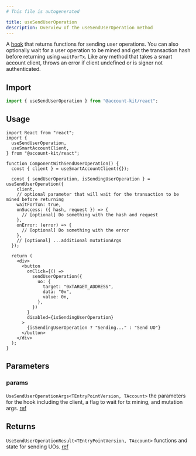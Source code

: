 ```yaml
---
# This file is autogenerated

title: useSendUserOperation
description: Overview of the useSendUserOperation method
---
```



A [hook](https://github.com/alchemyplatform/aa-sdk/blob/main/account-kit/react/src/hooks/useSendUserOperation.ts) that returns functions for sending user operations.
You can also optionally wait for a user operation to be mined and get the transaction hash before returning using `waitForTx`.
Like any method that takes a smart account client, throws an error if client undefined or is signer not authenticated.

## Import

```ts
import { useSendUserOperation } from "@account-kit/react";
```

## Usage

```tsx twoslash
import React from "react";
import {
  useSendUserOperation,
  useSmartAccountClient,
} from "@account-kit/react";

function ComponentWithSendUserOperation() {
  const { client } = useSmartAccountClient({});

  const { sendUserOperation, isSendingUserOperation } = useSendUserOperation({
    client,
    // optional parameter that will wait for the transaction to be mined before returning
    waitForTxn: true,
    onSuccess: ({ hash, request }) => {
      // [optional] Do something with the hash and request
    },
    onError: (error) => {
      // [optional] Do something with the error
    },
    // [optional] ...additional mutationArgs
  });

  return (
    <div>
      <button
        onClick={() =>
          sendUserOperation({
            uo: {
              target: "0xTARGET_ADDRESS",
              data: "0x",
              value: 0n,
            },
          })
        }
        disabled={isSendingUserOperation}
      >
        {isSendingUserOperation ? "Sending..." : "Send UO"}
      </button>
    </div>
  );
}
```

## Parameters

### params

`UseSendUserOperationArgs<TEntryPointVersion, TAccount>`
the parameters for the hook including the client, a flag to wait for tx mining, and mutation args. [ref](https://github.com/alchemyplatform/aa-sdk/blob/main/account-kit/react/src/hooks/useSendUserOperation.ts#L45)

## Returns

`UseSendUserOperationResult<TEntryPointVersion, TAccount>`
functions and state for sending UOs. [ref](https://github.com/alchemyplatform/aa-sdk/blob/main/account-kit/react/src/hooks/useSendUserOperation.ts#L53)
